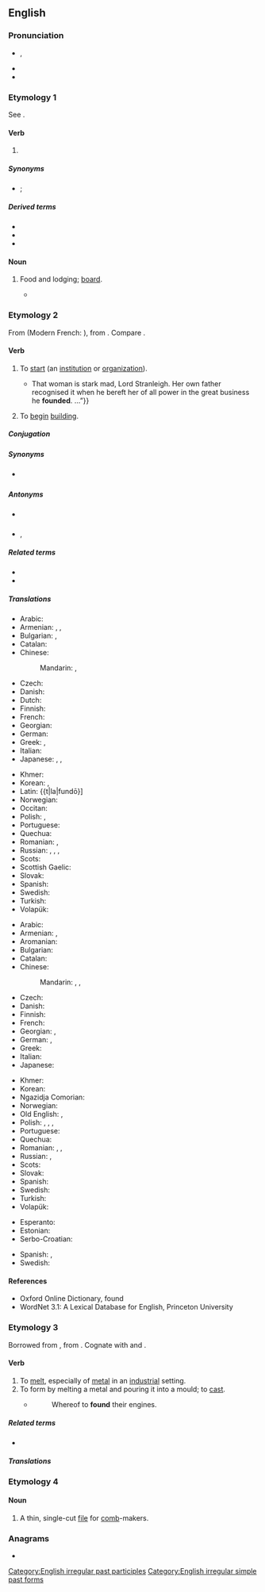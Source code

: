{{also|Found.}}
==English==

===Pronunciation===
* {{enPR|found}}, {{IPA|en|/faʊnd/}}
* {{audio|en|en-us-found.ogg|Audio (US)}}
* {{rhymes|en|aʊnd}}

===Etymology 1===
See {{m|en|find}}.

====Verb====
{{head|en|verb form}}

# {{en-past of|find}}

=====Synonyms=====
* {{sense|past participle}} {{l|en|discovered}}; {{l|en|repertitious}} {{qualifier|by chance or upon advice, obs.}}

=====Derived terms=====
* {{l|en|found footage}}
* {{l|en|lost and found}}
* {{l|en|unfound}}

====Noun====
{{en-noun|-}}

# {{lb|en|obsolete}} Food and lodging; [[board]].
#* {{quote-book
|en
|year=1872
|year_published=2009
|edition=HTML
|editor=
|author=James De Mille
|title=The Cryptogram
|chapter=
|url=http://www.gutenberg.org/dirs/2/8/4/3/28435/28435-h/28435-h.htm
|genre=
|publisher=The Gutenberg Project
|isbn=
|page=
|passage=I'll only give you the usual payment—say five hundred dollars a year, and '''found'''." / "And—what?" / "'''Found'''—that is, board, you know, and clothing, of course, also.
}}

===Etymology 2===
{{PIE root|en|ǵʰewd}}
From {{der|en|fro|founder}} (Modern French: {{m|fr|fonder}}), from {{der|en|la|fundō|fundāre}}. Compare {{m|en|fund}}.

====Verb====
{{en-verb}} {{tcx|en|transitive}}

# {{lb|en|transitive}} To [[start]] (an [[institution]] or [[organization]]).
#* {{quote-book|en|year=1913|author=[[w:Robert Barr (writer)|Robert Barr]]
|title=Lord Stranleigh Abroad
|chapter=4|url=http://openlibrary.org/works/OL1796924W
|passage=“{{...}} That woman is stark mad, Lord Stranleigh. Her own father recognised it when he bereft her of all power in the great business he '''founded'''.&nbsp;&hellip;”}}
# {{lb|en|transitive}} To [[begin]] [[building]]. {{rfex|en}}

=====Conjugation=====
{{en-conj-simple}}

=====Synonyms=====
* {{sense|to start organization}} {{l|en|establish}}

=====Antonyms=====
* {{sense|to begin building}} {{l|en|ruin}}
* {{sense|to start organization}} {{l|en|dissolve}}, {{l|en|abolish}}

=====Related terms=====
* {{l|en|foundation}}
* {{l|en|founder}}

=====Translations=====
{{trans-top|to start an organization}}
* Arabic: {{t+|ar|أَسَّسَ}}
* Armenian: {{t+|hy|հիմնադրել}}, {{t+|hy|ստեղծել}}, {{t+|hy|հիմնել}}
* Bulgarian: {{t+|bg|учредявам|sc=Cyrl}}, {{t+|bg|създавам|sc=Cyrl}}
* Catalan: {{t+|ca|fundar}}
* Chinese:
*: Mandarin: {{t+|cmn|設立}}, {{t+|cmn|设立|tr=shèlì}}
* Czech: {{t+|cs|založit}}
* Danish: {{t+|da|grundlægge}}
* Dutch: {{t+|nl|stichten}}
* Finnish: {{t+|fi|perustaa}}
* French: {{t+|fr|fonder}}
* Georgian: {{t|ka|დაფუძვნება}}
* German: {{t+|de|gründen}}
* Greek: {{t+|el|ιδρύω}}, {{t+|el|συστήνω}}
* Italian: {{t+|it|fondare}}
* Japanese: {{t|ja|興す|tr=okosu}}, {{t|ja|打ち立てる|tr=uchitateru}}, {{t+|ja|設立|alt=設立する|tr=setsuritsu suru}}
{{trans-mid}}
* Khmer: {{t+|km|បង្កើត|tr=bɑŋkaət|sc=Khmr}}
* Korean: {{t+|ko|설립하다}}, {{t+|ko|수립하다}}
* Latin: {{t|la|fundō}]
* Norwegian: {{t|no|grunnlegge}}
* Occitan: {{t+|oc|fondar}}
* Polish: {{t+|pl|założyć}}, {{t+|pl|zakładać}}
* Portuguese: {{t+|pt|fundar}}
* Quechua: {{t|qu|tiqsiy}}
* Romanian: {{t+|ro|întemeia}}, {{t+|ro|fonda}}
* Russian: {{t+|ru|осно́вывать|impf}}, {{t+|ru|основа́ть|pf}}, {{t+|ru|учрежда́ть|impf}}, {{t+|ru|учреди́ть|pf}}
* Scots: {{t|sco|foond}}
* Scottish Gaelic: {{t|gd|stèidhich}}
* Slovak: {{t|sk|založiť}}
* Spanish: {{t+|es|fundar}}
* Swedish: {{t+|sv|grunda}}
* Turkish: {{t+|tr|kurmak}}
* Volapük: {{t-needed|vo}}
{{trans-bottom}}

{{trans-top|to begin building}}
* Arabic: {{t+|ar|أَسَّسَ}}
* Armenian: {{t|hy|հիմքը դնել}}, {{t+|hy|հիմքը գցել}}
* Aromanian: {{t|rup|fundedz}}
* Bulgarian: {{t+|bg|основавам|sc=Cyrl}}
* Catalan: {{t+|ca|fundar}}
* Chinese:
*: Mandarin: {{t+|cmn|成立|tr=chénglì}}, {{t+|cmn|創設}}, {{t+|cmn|创设|tr=chuàngshè}}
* Czech: {{t+|cs|založit}}
* Danish: {{t+|da|grundlægge}}
* Finnish: {{t+|fi|perustaa}}
* French: {{t+|fr|fonder}}
* Georgian: {{t|ka|საფუძვლის ჩაყრა}}, {{t|ka|დაფუძვნება}}
* German: {{t+|de|errichten}}, {{t+|de|gründen}}
* Greek: {{t+|el|θεμελιώνω}}
* Italian: {{t+|it|fondare}}
* Japanese: {{t+|ja|基礎|alt=基礎を築く|tr=kiso wo kizuku}}
{{trans-mid}}
* Khmer: {{t+|km|បង្កើត|tr=bɑŋkaət|sc=Khmr}}
* Korean: {{t+|ko|설립하다}}
* Ngazidja Comorian: {{t|zdj|tsenga|alt=utsenga}}
* Norwegian: {{t|no|grunnlegge}}
* Old English: {{t|ang|astemnian}}, {{t|ang|gegrundweallian}}
* Polish: {{t+|pl|budować}}, {{t+|pl|zbudować}}, {{t+|pl|tworzyć}}, {{t+|pl|stworzyć}}
* Portuguese: {{t+|pt|fundar}}
* Quechua: {{t|qu|tiksiy}}
* Romanian: {{t+|ro|funda}}, {{t+|ro|întemeia}}, {{t+|ro|înființa}}
* Russian: {{t+|ru|осно́вывать|impf}}, {{t+|ru|основа́ть|pf}}
* Scots: {{t|sco|foond}}
* Slovak: {{t|sk|založiť}}
* Spanish: {{t+|es|fundar}}
* Swedish: {{t+|sv|grundlägga}}
* Turkish: {{t+|tr|temel atmak}}
* Volapük: {{t-needed|vo}}
{{trans-bottom}}

{{checktrans-top}}
* Esperanto: {{t+check|eo|fondi}}
* Estonian: {{t-check|et|asutama}}
* Serbo-Croatian: {{t+check|sh|osnovati}}
{{trans-mid}}
* Spanish: {{t+check|es|fundar}}, {{t+check|es|instaurar}}
* Swedish: {{t+check|sv|grunda}}
{{trans-bottom}}

====References====
* Oxford Online Dictionary, found
* WordNet 3.1: A Lexical Database for English, Princeton University

===Etymology 3===
Borrowed from {{bor|en|frm|fondre}}, from {{der|en|la|fundō|fundere}}. Cognate with {{cog|es|fundir}} and {{m|es|hundir}}.

====Verb====
{{en-verb}} {{tcx|en|transitive}}

# To [[melt]], especially of [[metal]] in an [[industry|industrial]] setting.
# To form by melting a metal and pouring it into a mould; to [[cast]].
#* {{rfdate|en|and other bibliographic particulars, eg, title of work, page, url}} {{w|John Milton}}
#*: Whereof to '''found''' their engines.

=====Related terms=====
* {{l|en|foundry}}

=====Translations=====
{{trans-see|melt}}

===Etymology 4===

====Noun====
{{en-noun}}

# A thin, single-cut [[file]] for [[comb]]-makers.

===Anagrams===
* {{anagrams|en|a=dfnou|fondu}}

[[Category:English irregular past participles]]
[[Category:English irregular simple past forms]]